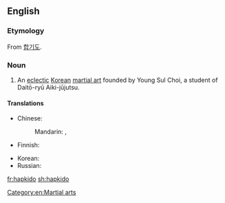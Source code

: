 ==English==
{{wikipedia}}

===Etymology===
From {{etyl|ko|en}} [[합기도]].

===Noun===
{{en-noun}}

# An [[eclectic]] [[Korean]] [[martial art]] founded by Young Sul Choi, a student of Daitō-ryū Aiki-jūjutsu.

====Translations====
{{trans-top|martial art}}
* Chinese: 
*: Mandarin: {{t|cmn|合氣道|sc=Hani}}, {{t|cmn|合气道|tr=héqìdào|sc=Hani}}
* Finnish: {{t|fi|hapkido}}
{{trans-mid}}
* Korean: {{t+|ko|합기도|tr=[[合氣道]] hapgido}}
* Russian: {{t|ru|хапкидо|n|tr=xapkidó}}
{{trans-bottom}}

[[Category:en:Martial arts]]

[[fr:hapkido]]
[[sh:hapkido]]